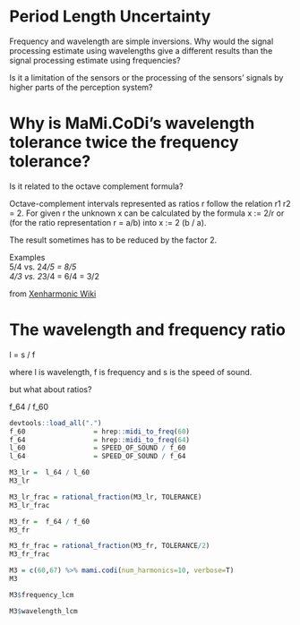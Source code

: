 # Period Length Uncertainty 

Frequency and wavelength are simple inversions. Why would the signal processing 
estimate using wavelengths give a different results than the signal processing 
estimate using frequencies?\

Is it a limitation of the sensors or the processing of the sensors' signals by 
higher parts of the perception system?\

# Why is MaMi.CoDi's wavelength tolerance twice the frequency tolerance?\

Is it related to the octave complement formula?\

Octave-complement intervals represented as ratios r follow the relation r1 r2 = 2. For given r the unknown x can be calculated by the formula x := 2/r or (for the ratio representation r = a/b) into x := 2 (b / a).\

The result sometimes has to be reduced by the factor 2.\

Examples\
5/4 vs. 2*4/5 = 8/5\
4/3 vs. 2*3/4 = 6/4 = 3/2\

from [Xenharmonic Wiki](https://en.xen.wiki/w/Octave_complement)\

# The wavelength and frequency ratio

l = s / f\

where l is wavelength, f is frequency and s is the speed of sound.\

but what about ratios?\

f_64 / f_60

```r
devtools::load_all(".")
f_60                 = hrep::midi_to_freq(60)
f_64                 = hrep::midi_to_freq(64)
l_60                 = SPEED_OF_SOUND / f_60
l_64                 = SPEED_OF_SOUND / f_64
```

```r
M3_lr =  l_64 / l_60
M3_lr
```
```r
M3_lr_frac = rational_fraction(M3_lr, TOLERANCE)
M3_lr_frac
```
```r
M3_fr =  f_64 / f_60
M3_fr
```
```r
M3_fr_frac = rational_fraction(M3_fr, TOLERANCE/2)
M3_fr_frac
```
```r
M3 = c(60,67) %>% mami.codi(num_harmonics=10, verbose=T)
M3
```
```r
M3$frequency_lcm
```
```r
M3$wavelength_lcm
```
